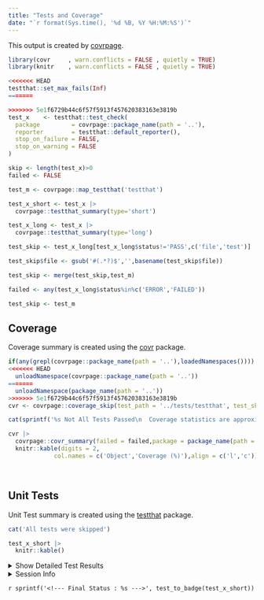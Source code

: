 ```yaml
---
title: "Tests and Coverage"
date: "`r format(Sys.time(), '%d %B, %Y %H:%M:%S')`"
---
```


This output is created by [covrpage](https://github.com/yonicd/covrpage).

```r
library(covr     , warn.conflicts = FALSE , quietly = TRUE)
library(knitr    , warn.conflicts = FALSE , quietly = TRUE)
```

```r
<<<<<<< HEAD
testthat::set_max_fails(Inf)
=======

>>>>>>> 5e1f6729b44c6f57f5913f457620383163e3819b
test_x    <- testthat::test_check(
  package         = covrpage::package_name(path = '..'),
  reporter        = testthat::default_reporter(),
  stop_on_failure = FALSE,
  stop_on_warning = FALSE
)

skip <- length(test_x)>0
failed <- FALSE
```

```r
test_m <- covrpage::map_testthat('testthat')
```


```r
test_x_short <- test_x |>
  covrpage::testthat_summary(type='short')

test_x_long <- test_x |>
  covrpage::testthat_summary(type='long')

```
 
```r
test_skip <- test_x_long[test_x_long$status!='PASS',c('file','test')]

test_skip$file <- gsub('#(.*?)$','',basename(test_skip$file))

test_skip <- merge(test_skip,test_m)

failed <- any(test_x_long$status%in%c('ERROR','FAILED'))

```

```r

test_skip <- test_m

```

## Coverage

Coverage summary is created using the [covr](https://github.com/r-lib/covr) package.

```r
if(any(grepl(covrpage::package_name(path = '..'),loadedNamespaces())))
<<<<<<< HEAD
  unloadNamespace(covrpage::package_name(path = '..'))
=======
  unloadNamespace(package_name(path = '..'))
>>>>>>> 5e1f6729b44c6f57f5913f457620383163e3819b
cvr <- covrpage::coverage_skip(test_path = '../tests/testthat', test_skip = test_skip)
```

```r
cat(sprintf('%s Not All Tests Passed\n  Coverage statistics are approximations of the non-failing tests.\n  Use with caution\n\n For further investigation check in testthat summary tables.',covrpage:::emos[[platform()]][['WARNING']]))
```

```r
cvr |>
  covrpage::covr_summary(failed = failed,package = package_name(path = '..')) |>
  knitr::kable(digits = 2,
             col.names = c('Object','Coverage (%)'),align = c('l','c'))

```

<br>

## Unit Tests

Unit Test summary is created using the [testthat](https://github.com/r-lib/testthat) package.

```r
cat('All tests were skipped')
```

```r

test_x_short |>
  knitr::kable()

```

<details `r sprintf('%s',if(skip) test_details(test_x_short))`>
  <summary> Show Detailed Test Results </summary>

```r
cat('All tests were skipped')
```

```r

test_x_long |>
  knitr::kable()

```

```r
if(length(names(test_x_long))>0){
if('icon'%in%names(test_x_long)){
  emos <- covrpage:::emos[[covrpage:::platform()]]
  knitr::kable(t(c('Failed' = emos[['FAILED']],'Warning' = emos[['WARNING']], 'Skipped' = emos[['SKIPPED']])))
}  
}
```

</details>

<details>
  <summary> Session Info </summary>
  
```r

x <- covrpage:::sinfo()

x$info |>
  knitr::kable()

x$pkgs |>
  knitr::kable()

```

</details>

`r sprintf('<!--- Final Status : %s --->', test_to_badge(test_x_short))`
